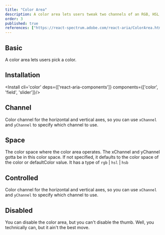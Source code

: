 ```yaml
---
title: "Color Area"
description: A color area lets users tweak two channels of an RGB, HSL, or HSB color against a 2D gradient backdrop.
order: 3
published: true
references: ["https://react-spectrum.adobe.com/react-aria/ColorArea.html#props"]
---
```


## Basic
A color area lets users pick a color.
<How toUse="colors/color-area-demo" />

## Installation
<Install cli='color' deps={['react-aria-components']} components={['color', 'field', 'slider']}/>

## Channel
Color channel for the horizontal and vertical axes, so you can use `xChannel` and `yChannel` to specify which channel to use.
<How toUse="colors/color-area-channel-demo" />

## Space
The color space where the color area operates. The xChannel and yChannel gotta be in this color space. If not specified, it defaults to the color space of the color or defaultColor value. It has a type of `rgb` | `hsl` | `hsb`
<How toUse="colors/color-area-space-demo" />

## Controlled
Color channel for the horizontal and vertical axes, so you can use `xChannel` and `yChannel` to specify which channel to use.
<How toUse="colors/color-area-controlled-demo" />

## Disabled
You can disable the color area, but you can't disable the thumb. Well, you technically can, but it ain't the best move.
<How toUse="colors/color-area-disabled-demo" />
